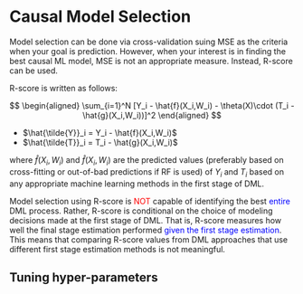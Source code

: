 # Causal Model Selection

Model selection can be done via cross-validation suing MSE as the criteria when your goal is prediction. However, when your interest is in finding the best causal ML model, MSE is not an appropriate measure. Instead, R-score can be used. 

R-score is written as follows:

$$
\begin{aligned}
\sum_{i=1}^N [Y_i - \hat{f}(X_i,W_i) - \theta(X)\cdot (T_i - \hat{g}(X_i,W_i))]^2
\end{aligned}
$$

+ $\hat{\tilde{Y}}_i = Y_i - \hat{f}(X_i,W_i)$ 
+ $\hat{\tilde{T}}_i = T_i - \hat{g}(X_i,W_i)$

where $\hat{f}(X_i,W_i)$ and $\hat{f}(X_i,W_i)$ are the predicted values (preferably based on cross-fitting or out-of-bad predictions if RF is used) of $Y_i$ and $T_i$ based on any appropriate machine learning methods in the first stage of DML.

:::{.callout-important}
Model selection using R-score is <span style="color:red"> NOT</span> capable of identifying the best <span style="color:blue"> entire </span> DML process. Rather, R-score is conditional on the choice of modeling decisions made at the first stage of DML. That is, R-score measures how well the final stage estimation performed <span style="color:blue"> given the first stage estimation</span>. This means that comparing R-score values from DML approaches that use different first stage estimation methods is not meaningful.
:::


## Tuning hyper-parameters














